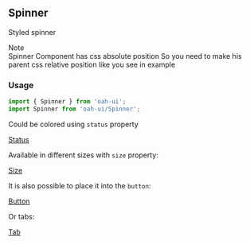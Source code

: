## Spinner

Styled spinner

<div class="note note-info">
  <div class="note-title">Note</div>
  <div class="note-body">
    Spinner Component has css absolute position So you need to make his parent
    css relative position like you see in example
  </div>
</div>

### Usage

```jsx
import { Spinner } from 'oah-ui';
import Spinner from 'oah-ui/Spinner';
```

Could be colored using `status` property

[Status](demo://Status.tsx)

Available in different sizes with `size` property:

[Size](demo://Size.tsx)

It is also possible to place it into the `button`:

[Button](demo://Button.tsx)

Or tabs:

[Tab](demo://Tab.tsx)
